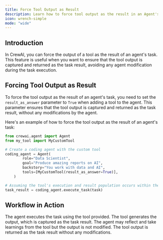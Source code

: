 ```yaml
---
title: Force Tool Output as Result
description: Learn how to force tool output as the result in an Agent's task in CrewAI.
icon: wrench-simple
mode: "wide"
---
```


## Introduction

In CrewAI, you can force the output of a tool as the result of an agent's task. 
This feature is useful when you want to ensure that the tool output is captured and returned as the task result, avoiding any agent modification during the task execution.

## Forcing Tool Output as Result

To force the tool output as the result of an agent's task, you need to set the `result_as_answer` parameter to `True` when adding a tool to the agent. 
This parameter ensures that the tool output is captured and returned as the task result, without any modifications by the agent.

Here's an example of how to force the tool output as the result of an agent's task:

```python Code
from crewai.agent import Agent
from my_tool import MyCustomTool

# Create a coding agent with the custom tool
coding_agent = Agent(
        role="Data Scientist",
        goal="Produce amazing reports on AI",
        backstory="You work with data and AI",
        tools=[MyCustomTool(result_as_answer=True)],
    )

# Assuming the tool's execution and result population occurs within the system
task_result = coding_agent.execute_task(task)
```

## Workflow in Action

<Steps>
   <Step title="Task Execution">
      The agent executes the task using the tool provided.
   </Step>
   <Step title="Tool Output">
      The tool generates the output, which is captured as the task result.
   </Step>
   <Step title="Agent Interaction">
      The agent may reflect and take learnings from the tool but the output is not modified.
   </Step>
   <Step title="Result Return">
      The tool output is returned as the task result without any modifications.
   </Step>
</Steps>